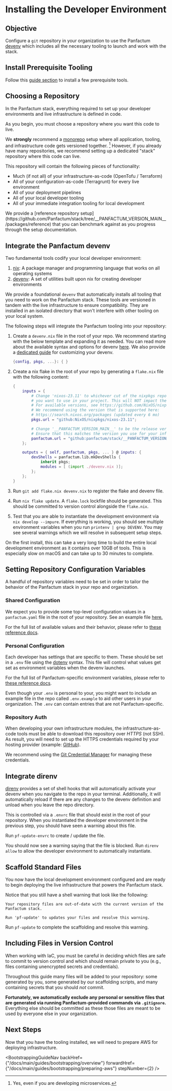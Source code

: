 

# Installing the Developer Environment

## Objective

Configure a `git` repository in your organization to use the Panfactum [devenv](https://devenv.sh/)
which includes all the necessary tooling to launch and work with the stack.

## Install Prerequisite Tooling

Follow this [guide section](/docs/main/guides/getting-started/install-tooling?bootstrapping=true) to install a few prerequisite tools.

## Choosing a Repository

In the Panfactum stack, everything required to set up your developer environments and live infrastructure
is defined in code.

As you begin, you must choose a repository where you want this code to live.

We **strongly** recommend a [monorepo](https://en.wikipedia.org/wiki/Monorepo) setup where all application, tooling,
and infrastructure code gets versioned together. [^1] However, if you already have many repositories, we recommend
setting up a dedicated "stack" repository where this code can live.

[^1]: Yes, even if you are developing microservices.

This repository will contain the following pieces of functionality:

* Much (if not all) of your infrastructure-as-code (OpenTofu / Terraform)
* All of your configuration-as-code (Terragrunt) for every live environment
* All of your deployment pipelines
* All of your local developer tooling
* All of your immediate integration tooling for local development

<MarkdownAlert severity="info">
  We provide a [reference repository setup](https://github.com/Panfactum/stack/tree/__PANFACTUM_VERSION_MAIN__/packages/reference) that you can benchmark against as you progress through the setup documentation.
</MarkdownAlert>

## Integrate the Panfactum devenv

Two fundamental tools codify your local developer environment:

1. [nix](https://nix.dev/index.html): A package manager and programming language that works on all operating systems
2. [devenv](https://devenv.sh/): A set of utilities built upon nix for creating developer environments

We provide a foundational `devenv` that automatically installs all tooling that you need to work on
the Panfactum stack. These tools are versioned in tandem with the live infrastructure to ensure compatibility. They are installed in
an isolated directory that won't interfere with other tooling on your local system.

The following steps will integrate the Panfactum tooling into your repository:

1. Create a `devenv.nix` file in the root of your repo. We recommend starting with the below template and expanding it
   as needed. You can read more about the available syntax and options for devenv [here](https://devenv.sh/basics/). We also
   provide a [dedicated guide](/docs/main/guides/developer-environment/customizing) for customizing your devenv.

   ```nix
   {config, pkgs, ...}: { }
   ```

2. Create a nix flake in the root of your repo by generating a `flake.nix` file
   with the following content:

   ```nix
   {
       inputs = {
           # Change 'nixos-23.11' to whichever cut of the nixpkgs repository
           # you want to use in your project. This will NOT impact the Panfactum stack at all.
           # For available versions, see https://github.com/NixOS/nixpkgs
           # We recommend using the version that is supported here:
           # https://search.nixos.org/packages (updated every 6 mo)
           pkgs.url = "github:NixOS/nixpkgs/nixos-23.11";

           # Change '__PANFACTUM_VERSION_MAIN__' to be the release version that you desire
           # Ensure that this matches the version you use for your infrastructure modules
           panfactum.url = "github:panfactum/stack/__PANFACTUM_VERSION_MAIN__";
       };

       outputs = { self, panfactum, pkgs, ... } @ inputs: {
           devShells = panfactum.lib.mkDevShells {
               inherit pkgs;
               modules = [ (import ./devenv.nix )];
           };
       };
   }
   ```

3. Run `git add flake.nix devenv.nix` to register the flake and devenv file.

4. Run `nix flake update`. A `flake.lock` lockfile should be generated. This should be committed to version control
   alongside the `flake.nix`.

5. Test that you are able to instantiate the development environment via `nix develop --impure`. If everything is working,
   you should see multiple environment variables when you run `printenv | grep DEVENV`. You may see several warnings which we will resolve in subsequent setup steps.

<MarkdownAlert severity="warning">
  On the first install, this can take a very long time to build the entire local development environment as it contains
  over 10GB of tools. This is especially slow on macOS and can take up to 30 minutes to complete.
</MarkdownAlert>

## Setting Repository Configuration Variables

A handful of repository variables need to be set in order to tailor the behavior
of the Panfactum stack in your repo and organization.

### Shared Configuration

We expect you to provide some top-level configuration values in a `panfactum.yaml` file in the root of your repository.
See an example file [here.](https://github.com/Panfactum/stack/blob/__PANFACTUM_VERSION_MAIN__/packages/reference/panfactum.yaml)

For the full list of available values and their behavior, please refer to [these reference docs](/docs/main/reference/configuration/repo-variables).

### Personal Configuration

Each developer has settings that are specific to them. These should be set in a `.env` file using the [dotenv](https://www.dotenv.org/docs/)
syntax. This file will control what values get set as environment variables when the devenv launches.

For the full list of Panfactum-specific environment variables, please refer to [these reference docs](/docs/main/reference/configuration/dotenv).

Even though your `.env` is personal to your, you might want to include an example
file in the repo called `.env.example` to aid other users in your organization. The `.env` can contain
entries that are not Panfactum-specific.

### Repository Auth

When developing your own infrastructure modules, the infrastructure-as-code tools must be able to download
this repository over *HTTPS* (not SSH). As result, you will need to set up the HTTPS credentials required
by your hosting provider (example: [GitHub](https://docs.github.com/en/get-started/getting-started-with-git/caching-your-github-credentials-in-git)).

We recommend using the [Git Credential Manager](https://github.com/git-ecosystem/git-credential-manager) for managing
these credentials.

## Integrate direnv

[direnv](https://direnv.net/) provides a set of shell hooks that will automatically activate your devenv
when you navigate to the repo in your terminal. Additionally, it will automatically reload if there are any changes to the devenv
definition and unload when you leave the repo directory.

This is controlled via a `.envrc` file that should exist in the root of your repository. When you instantiated
the developer environment in the previous step, you should have seen a warning about this file.

Run `pf-update-envrc` to create / update the file.

You should now see a warning saying that the file is blocked. Run `direnv allow` to allow the developer environment
to automatically instantiate.

## Scaffold Standard Files

You now have the local development environment configured and are ready to begin deploying the live infrastructure
that powers the Panfactum stack.

Notice that you still have a shell warning that look like the following:

```shell-session
Your repository files are out-of-date with the current version of the Panfactum stack.

Run 'pf-update' to updates your files and resolve this warning.
```

Run `pf-update` to complete the scaffolding and resolve this warning.

## Including Files in Version Control

When working with IaC, you must be careful in deciding which files are safe to commit to version control
and which should remain private to you (e.g., files containing unencrypted secrets and credentials).

Throughout this guide many files will be added to your repository: some generated by you, some generated by our
scaffolding scripts, and many containing secrets that you should *not* commit.

**Fortunately, we automatically exclude any personal or sensitive files that are generated via running Panfactum-provided commands
via `.gitignore`.** Everything else should be committed as these those files are meant to be used by everyone else in
your organization.

## Next Steps

Now that you have the tooling installed, we will need to prepare AWS for deploying infrastructure.

<BootstrappingGuideNav backHref={"/docs/main/guides/bootstrapping/overview"} forwardHref={"/docs/main/guides/bootstrapping/preparing-aws"} stepNumber={2} />
